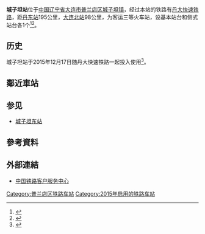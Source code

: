 {{Infobox China railway station
|车站名称 = 城子坦站
|图片 = 城子坦站.jpg
|图片介绍 = 城子坦站站体外观
|其他名称 =
|英文名称 = Chengzitan Railway Station
|车站代码 = 54356<ref>{{cite web|url=http://hyfw.12306.cn/hyinfo/action/FwcszsAction_index?type=1|title=营业站服务信息查询|publisher=[[中国铁路客户服务中心|中国铁路客户服务中心]]|accessdate=2017-07-12|archive-date=2016-11-06|archive-url=https://web.archive.org/web/20161106075157/http://hyfw.12306.cn/hyinfo/action/FwcszsAction_index?type=1|dead-url=no}}</ref>
|电报码 = CWT
|拼音码 = CZT
|车站位置 = [[中华人民共和国|中国]][[辽宁省|辽宁省]][[大连市|大连市]][[普兰店区|普兰店区]][[城子坦鎮|城子坦鎮]]大盧村
|归属 = [[沈阳铁路局|沈阳铁路局]]
|线路 = [[丹大城际铁路|丹大城际铁路]]
|车站等级 = [[三等站_(中铁)|三等站]]
|月台数目 = 2
|站台面 = 2
|股道数目 = 5
|坐标 = {{coord|39|29|37.93|N|122|28|22.81|E|display=inline,title}}
}}
'''城子坦站'''位于[[中国|中国]][[辽宁省|辽宁省]][[大连市|大连市]][[普兰店区|普兰店区]][[城子坦镇|城子坦镇]]，经过本站的铁路有[[丹大快速铁路|丹大快速铁路]]，距[[丹东站|丹东站]]195公里，[[大连北站|大连北站]]98公里，为客运三等火车站，设基本站台和侧式站台各1个<ref>{{cite news|url=http://www.jt.dl.gov.cn/bkzy/2317.html|title=丹大快铁今日正式开通运营|publisher=大连市交通局|deadurl=yes|archiveurl=https://web.archive.org/web/20160304185539/http://www.jt.dl.gov.cn/bkzy/2317.html|archivedate=2016-03-04|accessdate=2016-01-12}}</ref><ref>{{cite web|title=关于新建东北东部铁路前阳至庄河段工程初步设计的批复|url=http://www.rebcenter.com/showPdf.action?id=619|accessdate=2016-01-12|publisher=铁路建设工程网|archiveurl=https://web.archive.org/web/20160309214757/http://www.rebcenter.com/showPdf.action?id=619|archivedate=2016-03-09|deadurl=yes}}</ref>。

==历史==
城子坦站于2015年12月17日随丹大快速铁路一起投入使用<ref>{{cite news|url=http://china.cnr.cn/ygxw/20151217/t20151217_520825924.shtml|title=丹大快速铁路今日开通运营 全程最快1小时45分|publisher=央广网|accessdate=2016-01-12|archive-date=2016-03-07|archive-url=https://web.archive.org/web/20160307065809/http://china.cnr.cn/ygxw/20151217/t20151217_520825924.shtml|dead-url=yes}}</ref>。

==鄰近車站==
{{start rail box|[[中華人民共和國鐵路運輸|中国铁路]]}}
{{s-inop|[[皮口站|皮口站]]|{{站|大连北}}方向}}
{{s-line|[[丹大快速铁路|丹大快速铁路]]}}
{{s-inop|[[花园口站|花园口站]]|{{站|丹东}}方向}}
{{end box}}

== 参见 ==
*[[城子坦东站|城子坦东站]]

==參考資料==
{{reflist}}
==外部連結==
* [http://www.12306.cn/mormhweb/ 中国铁路客户服务中心]{{Wayback|url=http://www.12306.cn/mormhweb/|date=20180205163941}}
{{丹大城际铁路}}

[[Category:普兰店区铁路车站|Category:普兰店区铁路车站]]
[[Category:2015年启用的铁路车站|Category:2015年启用的铁路车站]]